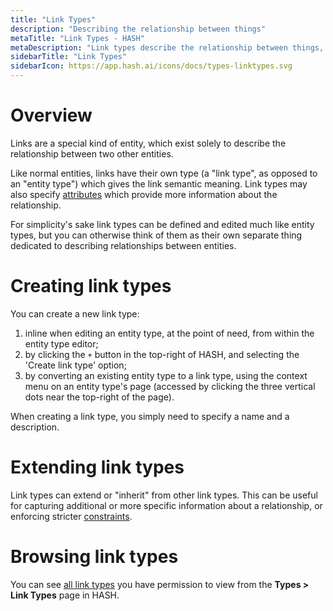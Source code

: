```yaml
---
title: "Link Types"
description: "Describing the relationship between things"
metaTitle: "Link Types - HASH"
metaDescription: "Link types describe the relationship between things, and may have attributes associated with them"
sidebarTitle: "Link Types"
sidebarIcon: https://app.hash.ai/icons/docs/types-linktypes.svg
---
```


# Overview

Links are a special kind of entity, which exist solely to describe the relationship between two other entities. 

Like normal entities, links have their own type (a "link type", as opposed to an "entity type") which gives the link semantic meaning. Link types may also specify [attributes](/guide/entities/attributes) which provide more information about the relationship.

For simplicity's sake link types can be defined and edited much like entity types, but you can otherwise think of them as their own separate thing dedicated to describing relationships between entities. 

# Creating link types

You can create a new link type:

1. inline when editing an entity type, at the point of need, from within the entity type editor;
1. by clicking the `+` button in the top-right of HASH, and selecting the 'Create link type' option;
1. by converting an existing entity type to a link type, using the context menu on an entity type's page (accessed by clicking the three vertical dots near the top-right of the page).

When creating a link type, you simply need to specify a name and a description.

# Extending link types

Link types can extend or "inherit" from other link types. This can be useful for capturing additional or more specific information about a relationship, or enforcing stricter [constraints](/guide/entities/attributes#constraints).

# Browsing link types

You can see [all link types](https://app.hash.ai/types/link-type) you have permission to view from the **Types > Link Types** page in HASH.